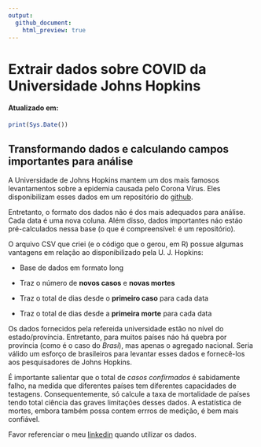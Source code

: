 ```yaml
---
output:
  github_document:
    html_preview: true
---
```


<!-- README.md is generated from README.Rmd. Please edit that file -->

# Extrair  dados sobre  COVID da Universidade Johns Hopkins
#### Atualizado em:
```r
print(Sys.Date())
```

## Transformando dados e calculando  campos importantes para análise
A Universidade de Johns Hopkins mantem um dos mais famosos levantamentos sobre a epidemia causada pelo Corona Vírus. Eles disponibilizam esses dados em um repositório do [github](https://github.com/CSSEGISandData/COVID-19).

Entretanto, o formato dos dados não é dos mais adequados para análise. Cada data é uma nova coluna. Além disso, dados importantes náo estáo pré-calculados nessa base (o que é compreensível: é um repositório). 

O arquivo CSV que criei (e o código que o gerou, em R) possue algumas vantagens em relação ao disponibilizado pela U. J. Hopkins:

+ Base de dados em formato long

+ Traz o número de **novos casos** e **novas mortes**

+ Traz o total de dias desde o **primeiro caso** para cada data

+ Traz o total de dias desde a **primeira morte** para cada data

Os dados fornecidos pela refereida universidade estão no nível do estado/província. Entretanto, para muitos países náo há quebra por província (como é o caso do *Brasi*), mas apenas o agregado nacional. Seria válido um esforço de brasileiros para levantar esses dados e fornecê-los aos pesquisadores de Johns Hopkins. 

É importante salientar que o total de *casos confirmados* é sabidamente falho, na medida que diferentes países tem diferentes capacidades de testagens. Consequentemente, só calcule a taxa de mortalidade de países tendo total ciência das graves limitações desses dados. A estatística de mortes, embora também possa contem errros de medição, é bem mais confiável. 

Favor referenciar o meu [linkedin](https://www.linkedin.com/in/saulo-said-b43356a1/) quando utilizar os dados.
